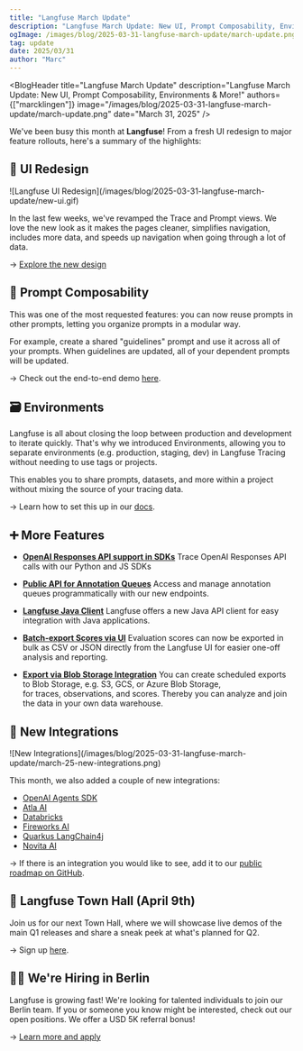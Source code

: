 ```yaml
---
title: "Langfuse March Update"
description: "Langfuse March Update: New UI, Prompt Composability, Environments & More!"
ogImage: /images/blog/2025-03-31-langfuse-march-update/march-update.png
tag: update
date: 2025/03/31
author: "Marc"
---
```



<BlogHeader
  title="Langfuse March Update"
  description="Langfuse March Update: New UI, Prompt Composability, Environments & More!"
  authors={["marcklingen"]}
  image="/images/blog/2025-03-31-langfuse-march-update/march-update.png"
  date="March 31, 2025"
/>

We've been busy this month at **Langfuse**! From a fresh UI redesign to major feature rollouts, here's a summary of the highlights:

## 💫 UI Redesign

<Frame className="rounded-lg overflow-hidden">
  ![Langfuse UI
  Redesign](/images/blog/2025-03-31-langfuse-march-update/new-ui.gif)
</Frame>

In the last few weeks, we've revamped the Trace and Prompt views. We love the new look as it makes the pages cleaner, simplifies navigation, includes more data, and speeds up navigation when going through a lot of data.

→ [Explore the new design](https://cloud.langfuse.com/)

## 🧩 Prompt Composability

This was one of the most requested features: you can now reuse prompts in other prompts, letting you organize prompts in a modular way.

For example, create a shared "guidelines" prompt and use it across all of your prompts. When guidelines are updated, all of your dependent prompts will be updated.

→ Check out the end-to-end demo [here](https://langfuse.com/changelog/2025-03-12-prompt-composability).

## 🗃️ Environments

Langfuse is all about closing the loop between production and development to iterate quickly. That's why we introduced Environments, allowing you to separate environments (e.g. production, staging, dev) in Langfuse Tracing without needing to use tags or projects.

This enables you to share prompts, datasets, and more within a project without mixing the source of your tracing data.

→ Learn how to set this up in our [docs](https://langfuse.com/docs/tracing-features/environments).

## ➕ More Features

- **[OpenAI Responses API support in SDKs](https://langfuse.com/changelog/2025-03-17-openai-response-api-support)**
  Trace OpenAI Responses API calls with our Python and JS SDKs

- **[Public API for Annotation Queues](https://langfuse.com/changelog/2025-03-13-public-api-annotation-queues)**
  Access and manage annotation queues programmatically with our new endpoints.

- **[Langfuse Java Client](https://langfuse.com/changelog/2025-03-03-langfuse-java-client)**
  Langfuse offers a new Java API client for easy integration with Java applications.

- **[Batch-export Scores via UI](https://langfuse.com/changelog/2025-03-13-batch-export-scores-ui)**
  Evaluation scores can now be exported in bulk as CSV or JSON directly from the Langfuse UI for easier one-off analysis and reporting.

- **[Export via Blob Storage Integration](https://langfuse.com/docs/query-traces#blob-storage)**
  You can create scheduled exports to Blob Storage, e.g. S3, GCS, or Azure Blob Storage, for traces, observations, and scores. Thereby you can analyze and join the data in your own data warehouse.

## 🤝 New Integrations

<Frame className="rounded-lg overflow-hidden">
  ![New
  Integrations](/images/blog/2025-03-31-langfuse-march-update/march-25-new-integrations.png)
</Frame>

This month, we also added a couple of new integrations:

- [OpenAI Agents SDK](https://langfuse.com/docs/integrations/openaiagentssdk/openai-agents)
- [Atla AI](https://docs.atla-ai.com/integration-langfuse)
- [Databricks](https://www.linkedin.com/feed/update/urn:li:activity:7303456774387314688/)
- [Fireworks AI](https://langfuse.com/docs/integrations/other/fireworks-ai)
- [Quarkus LangChain4j](https://langfuse.com/docs/integrations/quarkus-langchain4j)
- [Novita AI](https://langfuse.com/docs/integrations/other/novitaai)

→ If there is an integration you would like to see, add it to our [public roadmap on GitHub](https://github.com/orgs/langfuse/discussions/categories/ideas).

## 📅 Langfuse Town Hall (April 9th)

Join us for our next Town Hall, where we will showcase live demos of the main Q1 releases and share a sneak peek at what's planned for Q2.

→ Sign up [here](https://lu.ma/6ba9aueo).

## 👨‍💻 We're Hiring in Berlin

Langfuse is growing fast! We're looking for talented individuals to join our Berlin team.
If you or someone you know might be interested, check out our open positions. We offer a USD 5K referral bonus!

→ [Learn more and apply](https://langfuse.com/careers)

